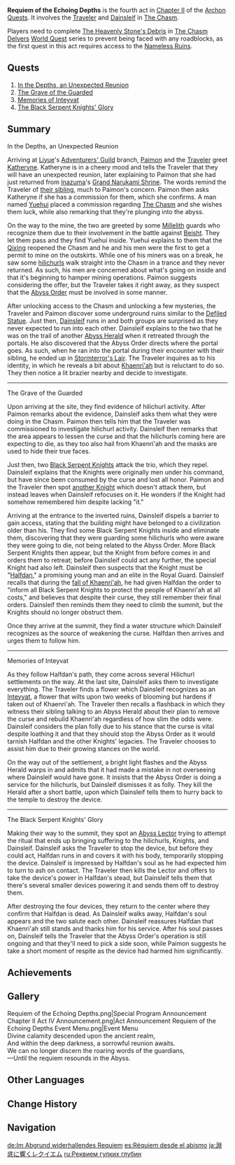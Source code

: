 {{Act Infobox
|image          = Story Card Chapter II Act IV.png
|type           = Archon
|chapter        = Chapter II
|actNum         = IV
|character      = Traveler
|prev           = Omnipresence Over Mortals
|next           = Through Mists of Smoke and Forests Dark
|ARReq          = 30
}}
'''Requiem of the Echoing Depths''' is the fourth act in [[Chapter II]] of the [[Archon Quests]]. It involves the [[Traveler]] and [[Dainsleif]] in [[The Chasm]].

Players need to complete [[The Heavenly Stone's Debris]] in [[The Chasm Delvers]] [[World Quest]] series to prevent being faced with any roadblocks, as the first quest in this act requires access to the [[Nameless Ruins]].

==Quests==
# [[In the Depths, an Unexpected Reunion]]
# [[The Grave of the Guarded]]
# [[Memories of Inteyvat]]
# [[The Black Serpent Knights' Glory]]

==Summary==
;In the Depths, an Unexpected Reunion
Arriving at [[Liyue]]'s [[Adventurers' Guild]] branch, [[Paimon]] and the [[Traveler]] greet [[Katheryne]]. Katheryne is in a cheery mood and tells the Traveler that they will have an unexpected reunion, later explaining to Paimon that she had just returned from [[Inazuma]]'s [[Grand Narukami Shrine]]. The words remind the Traveler of [[Traveler's Sibling|their sibling]], much to Paimon's concern. Paimon then asks Katheryne if she has a commission for them, which she confirms. A man named [[Yuehui]] placed a commission regarding [[The Chasm]] and she wishes them luck, while also remarking that they're plunging into the abyss.

On the way to the mine, the two are greeted by some [[Millelith]] guards who recognize them due to their involvement in the battle against [[Beisht]]. They let them pass and they find Yuehui inside. Yuehui explains to them that the [[Qixing]] reopened the Chasm and he and his men were the first to get a permit to mine on the outskirts. While one of his miners was on a break, he saw some [[hilichurl]]s walk straight into the Chasm in a trance and they never returned. As such, his men are concerned about what's going on inside and that it's beginning to hamper mining operations. Paimon suggests considering the offer, but the Traveler takes it right away, as they suspect that the [[Abyss Order]] must be involved in some manner.

After unlocking access to the Chasm and unlocking a few mysteries, the Traveler and Paimon discover some underground ruins similar to the [[Defiled Statue]]. Just then, [[Dainsleif]] runs in and both groups are surprised as they never expected to run into each other. Dainsleif explains to the two that he was on the trail of another [[Abyss Heralds|Abyss Herald]] when it retreated through the portals. He also discovered that the Abyss Order directs where the portal goes. As such, when he ran into the portal during their encounter with their sibling, he ended up in [[Stormterror's Lair]]. The Traveler inquires as to his identity, in which he reveals a bit about [[Khaenri'ah]] but is reluctant to do so. They then notice a lit brazier nearby and decide to investigate.

----

;The Grave of the Guarded
Upon arriving at the site, they find evidence of hilichurl activity. After Paimon remarks about the evidence, Dainsleif asks them what they were doing in the Chasm. Paimon then tells him that the Traveler was commissioned to investigate hilichurl activity. Dainsleif then remarks that the area appears to lessen the curse and that the hilichurls coming here are expecting to die, as they too also hail from Khaenri'ah and the masks are used to hide their true faces.

Just then, two [[Black Serpent Knights]] attack the trio, which they repel. Dainsleif explains that the Knights were originally men under his command, but have since been consumed by the curse and lost all honor. Paimon and the Traveler then spot [[Black Serpent Knight: Windcutter|another Knight]] which doesn't attack them, but instead leaves when Dainsleif refocuses on it. He wonders if the Knight had somehow remembered him despite lacking "it."

Arriving at the entrance to the inverted ruins, Dainsleif dispels a barrier to gain access, stating that the building might have belonged to a civilization older than his. They find some Black Serpent Knights inside and eliminate them, discovering that they were guarding some hilichurls who were aware they were going to die, not being related to the Abyss Order. More Black Serpent Knights then appear, but the Knight from before comes in and orders them to retreat; before Dainsleif could act any further, the special Knight had also left. Dainsleif then suspects that the Knight must be "[[Halfdan]]," a promising young man and an elite in the Royal Guard. Dainsleif recalls that during the [[Cataclysm|fall of Khaenri'ah]], he had given Halfdan the order to "inform all Black Serpent Knights to protect the people of Khaenri'ah at all costs," and believes that despite their curse, they still remember their final orders. Dainsleif then reminds them they need to climb the summit, but the Knights should no longer obstruct them.

Once they arrive at the summit, they find a water structure which Dainsleif recognizes as the source of weakening the curse. Halfdan then arrives and urges them to follow him.

----

;Memories of Inteyvat
As they follow Halfdan's path, they come across several Hilichurl settlements on the way. At the last site, Dainsleif asks them to investigate everything. The Traveler finds a flower which Dainsleif recognizes as an [[Inteyvat]], a flower that wilts upon two weeks of blooming but hardens if taken out of Khaenri'ah. The Traveler then recalls a flashback in which they witness their sibling talking to an Abyss Herald about their plan to remove the curse and rebuild Khaenri'ah regardless of how slim the odds were. Dainsleif considers the plan folly due to his stance that the curse is vital despite loathing it and that they should stop the Abyss Order as it would tarnish Halfdan and the other Knights' legacies. The Traveler chooses to assist him due to their growing stances on the world.

On the way out of the settlement, a bright light flashes and the Abyss Herald warps in and admits that it had made a mistake in not overseeing where Dainsleif would have gone. It insists that the Abyss Order is doing a service for the hilichurls, but Dainsleif dismisses it as folly. They kill the Herald after a short battle, upon which Dainsleif tells them to hurry back to the temple to destroy the device.

----

;The Black Serpent Knights' Glory
Making their way to the summit, they spot an [[Abyss Lector: Violet Lightning|Abyss Lector]] trying to attempt the ritual that ends up bringing suffering to the hilichurls, Knights, and Dainsleif. Dainsleif asks the Traveler to stop the device, but before they could act, Halfdan runs in and covers it with his body, temporarily stopping the device. Dainsleif is impressed by Halfdan's soul as he had expected him to turn to ash on contact. The Traveler then kills the Lector and offers to take the device's power in Halfdan's stead, but Dainsleif tells them that there's several smaller devices powering it and sends them off to destroy them.

After destroying the four devices, they return to the center where they confirm that Halfdan is dead. As Dainsleif walks away, Halfdan's soul appears and the two salute each other. Dainsleif reassures Halfdan that Khaenri'ah still stands and thanks him for his service. After his soul passes on, Dainsleif tells the Traveler that the Abyss Order's operation is still ongoing and that they'll need to pick a side soon, while Paimon suggests he take a short moment of respite as the device had harmed him significantly.

==Achievements==
{{Achievement Topic Table|quest=Requiem of the Echoing Depths}}

==Gallery==
<gallery>
Requiem of the Echoing Depths.png|Special Program Announcement
Chapter II Act IV Announcement.png|Act Announcement
Requiem of the Echoing Depths Event Menu.png|Event Menu<br />Divine calamity descended upon the ancient realm,<br />And within the deep darkness, a sorrowful reunion awaits.<br />We can no longer discern the roaring words of the guardians,<br />&mdash;Until the requiem resounds in the Abyss.
</gallery>

==Other Languages==
{{Other Languages
|en      = Requiem of the Echoing Depths
|zhs     = 回响渊底的安魂曲
|zhs_rm  = Huíxiǎng Yuāndǐ de Ānhúnqū
|zht     = 迴響淵底的安魂曲
|zht_rm  = Huíxiǎng Yuāndǐ de Ānhúnqū
|zh_tl   = Requiem Echoing at the Bottom of the Abyss
|ja      = 淵底に響くレクイエム
|ja_rm   = Entei ni Hibiku Rekuiemu{{Assumed}}
|ja_tl   = Requiem Echoing at the Bottom of the Abyss
|ko      = 심연 속을 울리는 위령곡
|ko_rm   = Simyeon Sok-eul Ullineun Wiryeonggok
|ko_tl   = Requiem of the Echoing in the Abyss
|es      = Réquiem desde el abismo
|es_tl   = Requiem From the Abyss
|fr      = Requiem des profondeurs résonnantes
|fr_tl   = Requiem of the Resonant Depths
|ru      = Реквием гулких глубин
|ru_tl   = Requiem of the Echoing Depths
|th      = บทสวดสงบวิญญาณสะท้อนก้องหุบเหวลึก
|th_rm   = Bot Suat Songba Winyan Sathon Kong Hupwe Luek
|th_tl   = Soul-Calming Requiem Echoing Through the Abyss
|vi      = Khúc An Hồn Nơi Đáy Vực
|vi_tl   = The Requiem Song at the Bottom of the Abyss
|de      = Im Abgrund widerhallendes Requiem
|de_tl   = Resounding Requiem in the Abyss
|id      = Lagu yang Bergema di Dasar Jurang
|id_tl   = Echoing Song at the Bottom of the Abyss
|pt      = Réquiem para os Ecos Profundos
|pt_tl   = 
|tr      = Yankılanan Derinliklerin Ağıdı
|tr_tl   = 
|it      = Requiem delle profondità echeggianti
|it_tl   = Requiem of the Echoing Depths
}}

==Change History==
{{Change History|2.6}}

==Navigation==
{{Archon Quest Navbox|Chapter II}}

[[de:Im Abgrund widerhallendes Requiem]]
[[es:Réquiem desde el abismo]]
[[ja:淵底に響くレクイエム]]
[[ru:Реквием гулких глубин]]